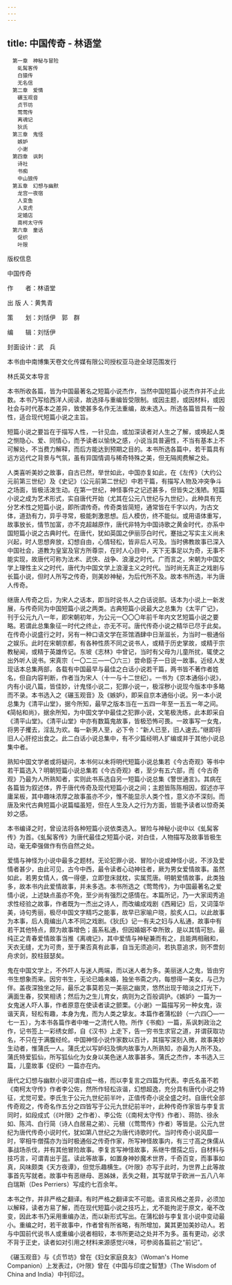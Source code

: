```yaml
---
---
---
```

title: 中国传奇 - 林语堂
---


```
　第一章　神秘与冒险
　　虬髯客传
　　白猿传
　　无名信
　第二章　爱情
　　碾玉观音
　　贞节坊
　　莺莺传
　　离魂记
　　狄氏
　第三章　鬼怪
　　嫉妒
　　小谢
　第四章　讽刺
　　诗社
　　书痴
　　中山狼传
　第五章　幻想与幽默
　　龙宫一夜宿
　　人变鱼
　　人变虎
　　定婚店
　　南柯太守传
　第六章　童话
　　促织
　　叶限
```




版权信息


中国传奇

作　　者：林语堂

出 版 人：黄隽青

策　　划：刘恬伊　郭　群

编　　辑：刘恬伊

封面设计：武　兵

本书由中南博集天卷文化传媒有限公司授权亚马逊全球范围发行






林氏英文本导言


本书所收各篇，皆为中国最著名之短篇小说杰作，当然中国短篇小说杰作并不止此数。本书乃写给西洋人阅读，故选择与重编皆受限制。或因主题，或因材料，或因社会与时代基本之差异，致使甚多名作无法重编，故未选入。所选各篇皆具有一般性，适合现代短篇小说之主旨。

短篇小说之要旨在于描写人性，一针见血，或加深读者对人生之了解，或唤起人类之恻隐心、爱、同情心，而予读者以愉快之感，小说当具普遍性，不当有基本上不可解处，不当费力解释，而后方能达到预期之目的。本书所选各篇中，若干篇具有远方远代之背景与气氛，虽有异国情调与稀奇特殊之美，但无隔阂费解之处。

人类喜听美妙之故事，自古已然，举世如此，中国亦复如此，在《左传》（大约公元前第三世纪）及《史记》（公元前第二世纪）中若干篇，有描写人物及冲突争斗之场面，皆极活泼生动。在第一世纪，神怪事件之记述甚多，但皆失之浅陋。短篇小说之成为艺术形式，实自唐代开始（尤其在公元八世纪与九世纪）。此种具有充分艺术性之短篇小说，即所谓传奇。传奇类皆简短，通常皆在千字以内，为古文体，道劲有力，异乎寻常，极能刺激思想。后人模仿，终不能似。或用语体重写，故事放长，情节加富，亦不克超越原作，唐代非特为中国诗歌之黄金时代，亦系中国短篇小说之古典时代。在唐代，犹如英国之伊丽莎白时代，蹇拙之写实主义尚未兴起，时人思想奔放，幻想自由，心情轻松，皆非后人可及。当时佛教故事已深入中国社会，道教为皇室及官方所尊崇，在时人心目中，天下无事足以为奇，无事不能实现，故唐代可称为法术、武侠、战争、浪漫之时代。广而言之，宋朝为中国文学上理性主义之时代，唐代为中国文学上浪漫主义之时代。当时尚无真正之戏剧与长篇小说，但时人所写之传奇，则美妙神秘，为后代所不及。故本书所选，半为唐人传奇。

继唐人传奇之后，为宋人之话本，即当时说书人之白话说部。话本为小说上一新发展，与传奇同为中国短篇小说之两类。古典短篇小说最大之总集为《太平广记》，刊于公元九八一年，即宋朝初年，为公元一〇〇〇年前千年内文艺短篇小说之要略。若谓此总集象征一时代之终止，亦无不可。唐代传奇小说之精华已尽于此矣。在传奇小说盛行之时，另有一种口语文学在茶馆酒肆中日渐滋长，为当时一极通俗之娱乐。此时在宋朝京都，有各种性质不同之说书人，或精于历史掌故，或精于宗教秘闻，或精于英雄传记。东坡《志林》中曾记，当时有父母为儿童所扰，辄使之出外听人说书。宋真宗（一〇二三—一〇六三）尝命臣子一日说一故事。近经人发现话本总集两部，各载有中国最早与最佳之白话小说若干篇，两书皆不著作者姓名，但自内容判断，作者当为宋人（十一与十二世纪）。一书为《京本通俗小说》，内有小说八篇，皆佳妙，计鬼怪小说二，犯罪小说一，极淫秽小说现今版本中多略而不录。本书选入之《碾玉观音》及《嫉妒》，即采自京本通俗小说。另一本小说总集为《清平山堂》，据今所知，最早之版本当在一五四一年至一五五一年之间。《简帖和尚》，据余所知，为中国文学中最佳之犯罪小说，文笔极洗练，此本即采自《清平山堂》。《清平山堂》中亦有数篇鬼故事，皆极恐怖可畏。一故事写一女鬼，将男子攫去，淫乱为欢。每一新男人至，必下令：“新人已至，旧人速去。”继即将旧人心肝挖出食之。此二白话小说总集中，有不少篇经明人扩编或并于其他小说总集中者。

熟知中国文学者或将疑问，本书何以未将明代短篇小说总集若《今古奇观》等书中若干篇选入？明朝短篇小说总集若《今古奇观》者，至少有五六部，而《今古奇观》乃最为人所熟知者，实则此书系选自另一短篇小说总集《警世通言》。其病在各篇皆为叙述体，界于唐代传奇及现代短篇小说之间；主题皆陈陈相因，叙述亦平庸呆板，其中趣味浓厚之故事虽亦不少，惟不能显示人类个性，意义亦不深刻。而唐及宋代古典短篇小说篇幅虽短，但在人生及人之行为方面，皆能予读者以惊奇美妙之感。

本书编译之时，曾设法将各种短篇小说依类选入。冒险与神秘小说中以《虬髯客传》为首。《虬髯客传》为唐代最佳之短篇小说，对白佳，人物描写及故事皆极生动，毫无牵强做作有伤自然之处。

爱情与神怪为小说中最多之题材。无论犯罪小说、冒险小说或神怪小说，不涉及爱情者甚少，由此可见，古今中西，最令读者心动神往者，厥为男女爱情故事。虽然如此，若男女情人，偶一得便，立即登床就枕，实属荒唐。明朝爱情故事，此类独多，故本书内此爱情故事，并未多选。本书所选之《莺莺传》，为中国最著名之爱情小说，上述缺点虽亦不免，至少尚有强烈之感情在。本篇所记，乃一大家闺秀追求性经验之故事，作者既为一杰出之诗人，而改编成戏剧《西厢记》后，又词藻华美，诗句秀丽，极尽中国文字精巧之能事，故早已家喻户晓，脍炙人口。以此故事为本事，后人竟编出八本不同之戏剧。《狄氏》记一有夫之妇与人私通，故事中有若干其他特点，颇为故事增色；虽系私通，但因婚姻不幸所致，是以其情可恕。最纯正之青春爱情故事当推《离魂记》，其中爱情与神秘兼而有之，且能两相融和，天衣无缝，尤为可贵，至于果否真有此事，自当无须追问，若执意追求，则不啻刻舟求剑，胶柱鼓瑟矣。

鬼在中国文学上，不外吓人与迷人两端，而以迷人者为多。美丽迷人之鬼，皆由穷书生想象而来。因穷书生，无论已婚未婚，独坐书斋之内，每想得一美女，与己为伴。盖夜深独坐之际，最乐之事莫若见一美丽之幽灵，悠然出现于暗淡之灯光下，满面生春，狡笑相诱；然后为之生儿育女，病则为之百般调护。《嫉妒》一篇为一女鬼迷人吓人事，作者原意在使读者读之颤栗。《小谢》一篇描写另一种女鬼，诙谐天真，轻松有趣，本身为鬼，而为人类之挚友。本篇作者蒲松龄（一六四〇—一七一五），为本书各篇作者中唯一之清代人物。所作《书痴》一篇，系讽刺政治之作，记书签上一彩绣女郎，自《汉书》上走下，告一穷书生求官之道，并谓获取功名，不只在于满腹经纶。中国神怪小说作家数以百计，其描写深刻入微，故事美妙生动者，惟蒲氏一人。蒲氏尤以写妒妇及惧内故事为人所熟知，亦最为人所不及。蒲氏特爱狐仙，所写狐仙化为女身以美色迷人故事甚多。蒲氏之杰作，本书选入三篇，儿童故事《促织》一篇亦在内。

唐代之幻想与幽默小说可谓自成一格，而以李复言之四篇为代表。李氏名虽不若《南柯太守传》作者李公佐，然所作轻松诙谐，幻想超逸，充分具有唐代小说之特征，尤觉可爱。李氏生于公元九世纪前半叶，正值传奇小说全盛之时。自唐代全部传奇观之，传奇名作五分之四皆写于公元九世纪前半叶，此种传奇作家皆与李复言同时，如段成式（《叶限》之作者）、李公佐（《南柯太守传》作者）、蒋防、徐永如、陈鸿、白行简（诗人白居易之弟）、元稹（《莺莺传》作者）等皆是。公元九世纪为唐代传奇小说时代，犹如第八世纪之为唐代诗歌时代。当时传奇小说风靡一时，宰相牛僧孺亦为当时极通俗之传奇作家，所写神怪故事内，有三寸高之侏儒从事战场杀伐，并有其他冒险故事。李复言写神怪故事，系继牛僧孺之后，自材料与技巧言，可谓青出于蓝。读此等故事，如置身神妙魔术世界，千奇百变，而事事如真，风味颇类《天方夜谭》，但觉乐趣横生。《叶限》亦写于此时，为世界上此等故事首先写就者。故事中有恶继母、恶姊妹，丢失之鞋，其写就早于欧洲一五八八年白瑞斯（Des Perriers）写成约七百余年。

本书之作，并非严格之翻译。有时严格之翻译实不可能。语言风格之差异，必须加以解释，读者方易了解，而在现代短篇小说之技巧上，尤不能拘泥于原文，毫不改变，因此本书乃采用重编办法，而以新形式写出。在蒲松龄与李复言小说中变动最小。重编之时，若干故事中，作者曾有所省略，有所增加，冀其更加美妙动人。若与中国前代说书人或重编小说者相较，本书所更动之处并不为多。虽有更动，必求不背于正史，读者如对引用之材料来源感觉兴味，可参阅各篇前之“前记”。

《碾玉观音》与《贞节坊》曾在《妇女家庭良友》（Woman's Home Companion）上发表过，《叶限》曾在《中国与印度之智慧》（The Wisdom of China and India）中刊印过。